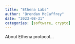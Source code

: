 ```yaml
---
title: "Ethena Labs"
author: "Brendan McCaffrey"
date: "2023-08-31"
categories: [software, crypto]
---
```


About Ethena protocol...